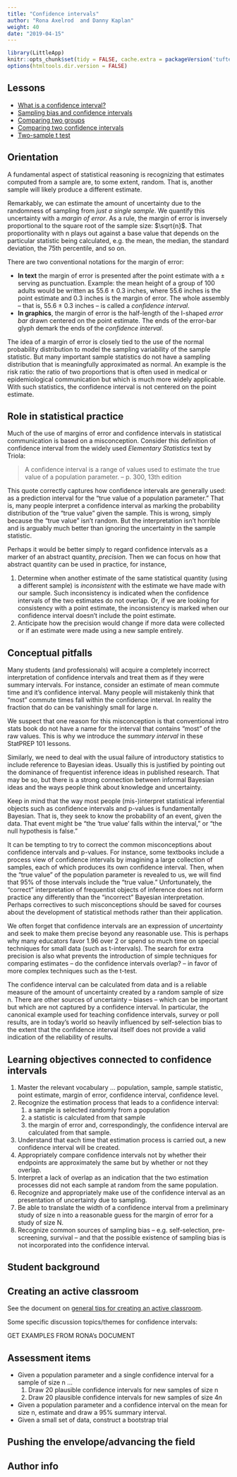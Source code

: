 ```yaml
---
title: "Confidence intervals"
author: "Rona Axelrod  and Danny Kaplan"
weight: 40
date: "2019-04-15"
---
```


```r
library(LittleApp)
knitr::opts_chunk$set(tidy = FALSE, cache.extra = packageVersion('tufte'))
options(htmltools.dir.version = FALSE)
```

## Lessons

* [What is a confidence interval?](/lessons/what_is_a_confidence_interval/)
* [Sampling bias and confidence intervals](/lessons/sampling-bias/)
* [Comparing two groups](/lessons/comparing-two0groups)
* [Comparing two confidence intervals](/lessons/comparing-confidence-intervals/)
* [Two-sample t test](/lessons/two-sample-t-test/) 


## Orientation 

A fundamental aspect of statistical reasoning is recognizing that estimates computed from a sample are, to some extent, random. That is, another sample will likely produce a different estimate. 

Remarkably, we can estimate the amount of uncertainty due to the randomness of sampling from *just a single sample*. We quantify this uncertainty with a *margin of error*. As a rule, the margin of error is inversely proportional to the square root of the sample size: $\sqrt{n}$. That proportionality with n plays out against a base value that depends  on the particular statistic being calculated, e.g. the mean, the median, the standard deviation, the 75th percentile, and so on.

There are two conventional notations for the margin of error:

* **In text** the margin of error is presented after the point estimate with a ± serving as punctuation. Example: the mean height of a group of 100 adults would be written as 55.6 ± 0.3 inches, where 55.6 inches is the point estimate and 0.3 inches is the margin of error. The whole assembly -- that is, 55.6 ± 0.3 inches -- is called a *confidence interval*.
* **In graphics**, the margin of error is the half-length of the I-shaped *error bar* drawn centered on the point  estimate. The ends of the error-bar glyph demark the ends of the *confidence interval*.

The idea of a margin of error is closely tied to the use of the normal probability distribution to model the sampling variability of the sample statistic. But many important sample statistics do not have a sampling distribution that is meaningfully approximated as normal. An example is the risk ratio: the ratio of two proportions that is often used in medical or epidemiological communication but which is much more widely applicable. With such statistics, the confidence interval is not centered on the point estimate.

## Role in statistical practice

Much of the use of margins of error and confidence intervals in statistical communication is based on a misconception. Consider this definition of confidence interval from the widely used *Elementary Statistics* text by Triola:

> A confidence interval is a range of values used to estimate the true value of a population parameter. -- p. 300, 13th edition

This quote correctly captures how confidence intervals are generally used: as a prediction interval for the "true value of a population parameter." That is, many people interpret a confidence interval as marking the probability distribution of the "true value" given the sample. This is wrong, simply because the "true value" isn't random. But the interpretation isn't horrible and is arguably much better than ignoring the uncertainty in the sample statistic.

Perhaps it would be better simply to regard confidence intervals as a marker of an abstract quantity, *precision*. Then we can focus on how that abstract quantity can be used in practice, for instance, 

1. Determine when another estimate of the same statistical quantity (using a different sample) is *inconsistent* with the estimate we have made with our sample. Such inconsistency is indicated when the confidence intervals of the two estimates do not overlap. Or, if we are looking for consistency with a point estimate, the inconsistency is marked when our confidence interval doesn't include the point estimate. 
2. Anticipate how the precision would change if more  data were collected or if an estimate were made using  a new sample entirely.

## Conceptual pitfalls

Many students (and professionals) will acquire a completely incorrect interpretation of confidence intervals and treat them as if they were summary intervals. For instance, consider an estimate of mean commute time and it's confidence interval. Many people will mistakenly think that "most" commute times fall within the confidence interval. In reality the fraction that do can be vanishingly small for large n.

We suspect that one reason for this misconception is that conventional intro stats book do not have a name for the interval that contains "most" of the raw values. This is why we introduce the *summary interval* in these StatPREP 101 lessons.

Similarly, we need to deal with the usual failure of introductory statistics to include reference to Bayesian ideas. Usually this is justified by pointing out the dominance of frequentist inference ideas in published research. That may be so, but there is a strong connection between informal Bayesian ideas and the ways people think about knowledge and uncertainty.

Keep in mind that the way most people (mis-)interpret statistical inferential objects such as confidence intervals and p-values is fundamentally Bayesian. That is, they seek to know the probability of an event, given the data. That event might be "the 'true value' falls within the interval," or "the null hypothesis is false."

It can be tempting to try to correct the common misconceptions about confidence intervals and p-values. For instance, some textbooks include a process view of confidence intervals by imagining a large collection of samples, each of which produces its own confidence interval. Then, when the "true value" of the population parameter is revealed to us, we will find that 95% of those intervals include the "true value." Unfortunately, the "correct" interpretation of frequentist objects of inference does not inform practice any differently than the "incorrect" Bayesian interpretation. Perhaps correctives to such misconceptions should be saved for courses about the development of statistical methods rather than their application.

We often forget that confidence intervals are an expression of *uncertainty* and seek to make them precise beyond any reasonable use. This is perhaps why many educators favor 1.96 over 2 or spend so much time on special techniques for small data (such as t-intervals). The search for extra precision is also what prevents the introduction of simple techniques for comparing estimates -- do the confidence intervals overlap? -- in favor of more complex techniques such as the t-test.

The confidence interval can be calculated from data and is a reliable measure of the amount of uncertainty created by a random sample of size n. There are other sources of uncertainty -- biases -- which can be important but which are not captured by a confidence interval. In particular, the canonical example used for teaching confidence intervals, survey or poll results, are in today's world so heavily influenced by self-selection bias to the extent that the confidence interval itself does not  provide a valid indication of the reliability of results.  

## Learning objectives connected to confidence intervals

#. Master the relevant vocabulary ... population, sample, sample statistic, point estimate, margin of error, confidence interval, confidence level.
#. Recognize the estimation process that leads to a confidence interval: 
    1. a sample is selected randomly from a population
    2. a statistic is calculated from that sample
    3. the margin of error and, correspondingly, the confidence interval are calculated from that sample.
#. Understand that each time that estimation process is carried out, a new confidence interval will be created.
#. Appropriately compare confidence intervals not by whether their endpoints are approximately the same but by whether or not they overlap.
#. Interpret a lack of overlap as an indication that the two estimation processes did not each sample at random from the same population.
#. Recognize and appropriately make use of the confidence interval as an presentation of uncertainty due to sampling.
#. Be able to translate the width of a confidence interval from a preliminary study of size n into a reasonable guess for the margin of error for a study of size N.
#. Recognize common sources of sampling bias -- e.g. self-selection, pre-screening, survival -- and that the possible existence of sampling bias is not incorporated into the confidence interval. 

## Student background



## Creating an active classroom

See the document on [general tips for creating an active classroom](../General/tips-for-active-classroom.html). 

Some specific discussion topics/themes for confidence intervals:

GET EXAMPLES FROM RONA's DOCUMENT



## Assessment items

- Given a population parameter and a single confidence interval for a sample of size n ...
    1. Draw 20 plausible confidence intervals for new samples of size n
    2. Draw 20 plausible confidence intervals for new samples of size 4n
- Given a population parameter and a confidence interval on the mean for  size n, estimate and draw a 95% summary interval.
- Given a small set of data, construct a bootstrap trial 


## Pushing the envelope/advancing the field



## Author info


